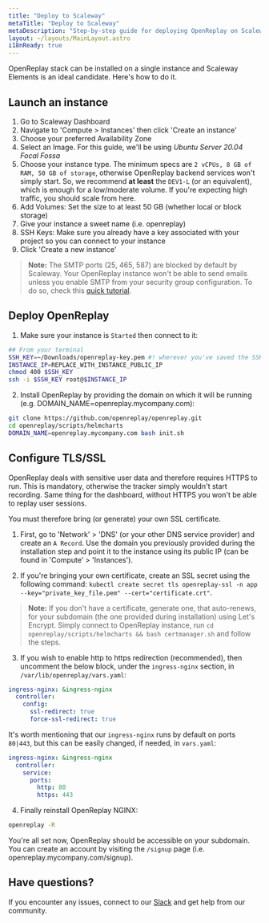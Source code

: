 ```yaml
---
title: "Deploy to Scaleway"
metaTitle: "Deploy to Scaleway"
metaDescription: "Step-by-step guide for deploying OpenReplay on Scaleway Elements."
layout: ~/layouts/MainLayout.astro
i18nReady: true
---
```


OpenReplay stack can be installed on a single instance and Scaleway Elements is an ideal candidate. Here's how to do it.

## Launch an instance

1. Go to Scaleway Dashboard
2. Navigate to 'Compute > Instances' then click 'Create an instance'
3. Choose your preferred Availability Zone
4. Select an Image. For this guide, we'll be using *Ubuntu Server 20.04 Focal Fossa*
5. Choose your instance type. The minimum specs are `2 vCPUs, 8 GB of RAM, 50 GB of storage`, otherwise OpenReplay backend services won't simply start. So, we recommend **at least** the `DEV1-L` (or an equivalent), which is enough for a low/moderate volume. If you're expecting high traffic, you should scale from here.
6. Add Volumes: Set the size to at least 50 GB (whether local or block storage)
7. Give your instance a sweet name (i.e. openreplay)
8. SSH Keys: Make sure you already have a key associated with your project so you can connect to your instance
9. Click 'Create a new instance'

> **Note:** The SMTP ports (25, 465, 587) are blocked by default by Scaleway. Your OpenReplay instance won't be able to send emails unless you enable SMTP from your security group configuration. To do so, check this [quick tutorial](https://www.scaleway.com/en/faq/why-can-i-not-send-any-email/).

## Deploy OpenReplay

1. Make sure your instance is `Started` then connect to it:

```bash
## From your terminal
SSH_KEY=~/Downloads/openreplay-key.pem #! wherever you've saved the SSH key
INSTANCE_IP=REPLACE_WITH_INSTANCE_PUBLIC_IP
chmod 400 $SSH_KEY
ssh -i $SSH_KEY root@$INSTANCE_IP
```

2. Install OpenReplay by providing the domain on which it will be running (e.g. DOMAIN_NAME=openreplay.mycompany.com):

```bash
git clone https://github.com/openreplay/openreplay.git
cd openreplay/scripts/helmcharts
DOMAIN_NAME=openreplay.mycompany.com bash init.sh
```

## Configure TLS/SSL

OpenReplay deals with sensitive user data and therefore requires HTTPS to run. This is mandatory, otherwise the tracker simply wouldn't start recording. Same thing for the dashboard, without HTTPS you won't be able to replay user sessions.

You must therefore bring (or generate) your own SSL certificate.

1. First, go to 'Network' > 'DNS' (or your other DNS service provider) and create an `A Record`. Use the domain you previously provided during the installation step and point it to the instance using its public IP (can be found in 'Compute' > 'Instances').

2. If you're bringing your own certificate, create an SSL secret using the following command: `kubectl create secret tls openreplay-ssl -n app --key="private_key_file.pem" --cert="certificate.crt"`.

> **Note:** If you don't have a certificate, generate one, that auto-renews, for your subdomain (the one provided during installation) using Let's Encrypt. Simply connect to OpenReplay instance, run `cd openreplay/scripts/helmcharts && bash certmanager.sh` and follow the steps.

3. If you wish to enable http to https redirection (recommended), then uncomment the below block, under the `ingress-nginx` section, in `/var/lib/openreplay/vars.yaml`:
   
```yaml
ingress-nginx: &ingress-nginx
  controller:
    config:
      ssl-redirect: true
      force-ssl-redirect: true
```

It's worth mentioning that our `ingress-nginx` runs by default on ports `80|443`, but this can be easily changed, if needed, in `vars.yaml`:

```yaml
ingress-nginx: &ingress-nginx
  controller:
    service:
      ports:
        http: 80
        https: 443
```

4. Finally reinstall OpenReplay NGINX:

```bash
openreplay -R
```

You're all set now, OpenReplay should be accessible on your subdomain. You can create an account by visiting the `/signup` page (i.e. openreplay.mycompany.com/signup).

## Have questions?

If you encounter any issues, connect to our [Slack](https://slack.openreplay.com) and get help from our community.
